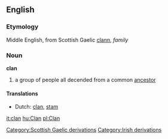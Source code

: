 ==English==
===Etymology===
Middle English, from Scottish Gaelic [[clann]], ''family''
===Noun===
'''clan'''

#a group of people all decended from a common [[ancestor]]

====Translations====
* Dutch: [[clan]], [[stam]]

[[it:clan]]
[[hu:Clan]]
[[pl:Clan]]
[[Category:Scottish Gaelic derivations]]
[[Category:Irish derivations]]